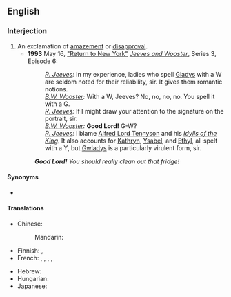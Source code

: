 ==English==

===Interjection===
{{en-interj}}

# An exclamation of [[amazement]] or [[disapproval]].
#* '''1993''' May 16, [[w:List of Jeeves and Wooster episodes|"Return to New York"]] [[w:Jeeves and Wooster|''Jeeves and Wooster'']], Series 3, Episode 6:
#*: ''[[w:Jeeves|R. Jeeves]]:'' In my experience, ladies who spell [[Gladys]] with a W are seldom noted for their reliability, sir. It gives them romantic notions.<br>''[[w:Bertie Wooster|B.W. Wooster]]:'' With a W, Jeeves? No, no, no, no. You spell it with a G.<br>''[[w:Jeeves|R. Jeeves]]:'' If I might draw your attention to the signature on the portrait, sir.<br>''[[w:Bertie Wooster|B.W. Wooster]]:'' '''Good Lord!''' G-W?<br>''[[w:Jeeves|R. Jeeves]]:'' I blame [[w:Alfred Lord Tennyson|Alfred Lord Tennyson]] and his ''[[w:Idylls of the King|Idylls of the King]]''. It also accounts for [[Kathryn]], [[Ysabel]], and [[Ethyl]], all spelt with a Y, but [[Gwladys]] is a particularly virulent form, sir.
#: '''''Good Lord!''' You should really clean out that fridge!''

====Synonyms====
* {{seeSynonyms|lang=en|wow}}

====Translations====
{{trans-top|exclamation of amazement}}
* Chinese:
*: Mandarin: {{t+|cmn|天哪|tr=tiān'na|sc=Hani}}
* Finnish: {{t+|fi|herranjestas}}, {{t|fi|jestas sentään}}
* French: {{t+|fr|Seigneur}}, {{t+|fr|mon Dieu}}, {{t+|fr|ciel}}, {{t+|fr|nom de Dieu}}, {{t+|fr|nom de bleu}} {{qualifier|Switzerland}}
{{trans-mid}}
* Hebrew: {{t|he|אֱלֹהִים אַדִּירִים|tr=elohím adirím}}
* Hungarian: {{t+|hu|atyaúristen}}
* Japanese: {{t|ja|おやまあ|tr=oyamaa|sc=Jpan}}
{{trans-bottom}}